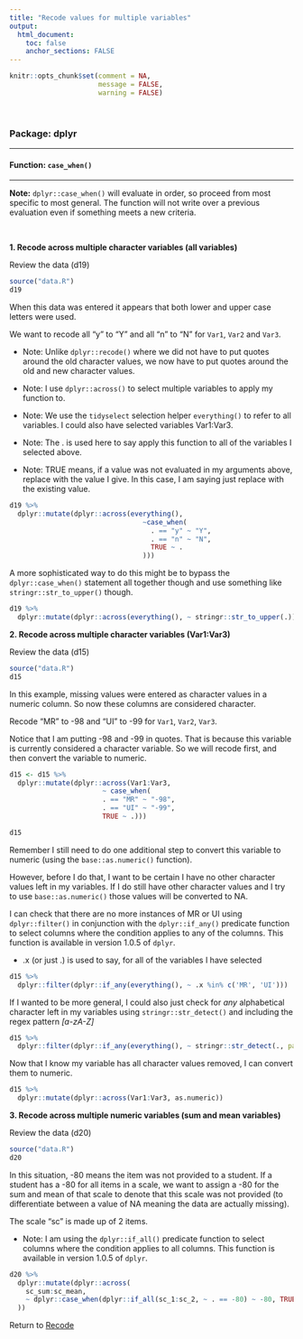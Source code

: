 ```yaml
---
title: "Recode values for multiple variables"
output: 
  html_document:
    toc: false
    anchor_sections: FALSE
---
```


```r
knitr::opts_chunk$set(comment = NA,
                      message = FALSE,
                      warning = FALSE)
```

<br>

### Package: dplyr

---

#### Function: `case_when()`

---

**Note:** `dplyr::case_when()` will evaluate in order, so proceed from most specific to most general. The function will not write over a previous evaluation even if something meets a new criteria. 

<br>

**1\. Recode across multiple character variables (all variables)**

Review the data (d19)

```r

source("data.R")
d19

```

When this data was entered it appears that both lower and upper case letters were used. 

We want to recode all "y" to "Y" and all "n" to "N" for `Var1`, `Var2` and `Var3`.

* Note: Unlike `dplyr::recode()` where we did not have to put quotes around the old character values, we now have to put quotes around the old and new character values.

* Note: I use `dplyr::across()` to select multiple variables to apply my function to.

* Note: We use the `tidyselect` selection helper `everything()` to refer to all variables. I could also have selected variables Var1:Var3.

* Note: The . is used here to say apply this function to all of the variables I selected above.

* Note: TRUE means, if a value was not evaluated in my arguments above, replace with the value I give. In this case, I am saying just replace with the existing value.


```r

d19 %>%
  dplyr::mutate(dplyr::across(everything(),
                                 ~case_when(
                                   . == "y" ~ "Y",
                                   . == "n" ~ "N",
                                   TRUE ~ .
                                 )))

```

A more sophisticated way to do this might be to bypass the `dplyr::case_when()` statement all together though and use something like `stringr::str_to_upper()` though.

```r

d19 %>%
  dplyr::mutate(dplyr::across(everything(), ~ stringr::str_to_upper(.)))

```

**2\. Recode across multiple character variables (Var1:Var3)**

Review the data (d15)

```r

source("data.R")
d15

```

In this example, missing values were entered as character values in a numeric column. So now these columns are considered character.

Recode "MR" to -98 and "UI" to -99 for `Var1`, `Var2`, `Var3`. 

Notice that I am putting -98 and -99 in quotes. That is because this variable is currently considered a character variable. So we will recode first, and then convert the variable to numeric.


```r

d15 <- d15 %>%
  dplyr::mutate(dplyr::across(Var1:Var3,
                       ~ case_when(
                       . == "MR" ~ "-98",
                       . == "UI" ~ "-99",
                       TRUE ~ .)))

d15

```

Remember I still need to do one additional step to convert this variable to numeric (using the `base::as.numeric()` function). 

However, before I do that, I want to be certain I have no other character values left in my variables. If I do still have other character values and I try to use `base::as.numeric()` those values will be converted to NA.

I can check that there are no more instances of MR or UI using `dplyr::filter()` in conjunction with the `dplyr::if_any()` predicate function to select columns where the condition applies to any of the columns. This function is available in version 1.0.5 of `dplyr`.

* .x (or just .) is used to say, for all of the variables I have selected

```r

d15 %>% 
  dplyr::filter(dplyr::if_any(everything(), ~ .x %in% c('MR', 'UI')))

```

If I wanted to be more general, I could also just check for *any* alphabetical character left in my variables using `stringr::str_detect()` and including the regex pattern *[a-zA-Z]*

```r

d15 %>%
  dplyr::filter(dplyr::if_any(everything(), ~ stringr::str_detect(., pattern = "[a-zA-Z]")))

```

Now that I know my variable has all character values removed, I can convert them to numeric.

```r

d15 %>%
  dplyr::mutate(dplyr::across(Var1:Var3, as.numeric))

```

**3\. Recode across multiple numeric variables (sum and mean variables)**

Review the data (d20)

```r

source("data.R")
d20

```

In this situation, -80 means the item was not provided to a student. If a student has a -80 for all items in a scale, we want to assign a -80 for the sum and mean of that scale to denote that this scale was not provided (to differentiate between a value of NA meaning the data are actually missing).

The scale "sc" is made up of 2 items.

* Note: I am using the `dplyr::if_all()` predicate function to select columns where the condition applies to all columns. This function is available in version 1.0.5 of `dplyr`.


```r

d20 %>%
  dplyr::mutate(dplyr::across(
    sc_sum:sc_mean,
    ~ dplyr::case_when(dplyr::if_all(sc_1:sc_2, ~ . == -80) ~ -80, TRUE ~ .)
  ))

```


Return to [Recode](https://github.com/Cghlewis/data-wrangling-functions/wiki/Recode)
